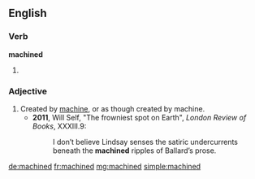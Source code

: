 ==English==

===Verb===
'''machined'''

# {{past of|[[machine]]}}

===Adjective===
{{en-adj}}

# Created by [[machine]], or as though created by machine.
#*'''2011''', Will Self, "The frowniest spot on Earth", ''London Review of Books'', XXXIII.9:
#*:I don’t believe Lindsay senses the satiric undercurrents beneath the '''machined''' ripples of Ballard’s prose.

[[de:machined]]
[[fr:machined]]
[[mg:machined]]
[[simple:machined]]